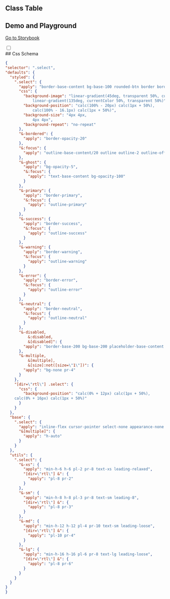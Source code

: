 
## Class Table

<CssTable name="select" />

## Demo and Playground

[Go to Storybook](https://story.ui.icebreaker.top/?path=/docs/data-entry-select--docs)

<div className="collapse">
<input type="checkbox" /> 
<div class="collapse-title px-0">
## Css Schema
</div>
<div class="collapse-content"> 

```json
{
"selector": ".select",
"defaults": {
  "styled": {
    ".select": {
      "apply": "border-base-content bg-base-100 rounded-btn border border-opacity-0 pr-10",
      "css": {
        "background-image": "linear-gradient(45deg, transparent 50%, currentColor 50%),
            linear-gradient(135deg, currentColor 50%, transparent 50%)",
        "background-position": "calc(100% - 20px) calc(1px + 50%),
            calc(100% - 16.1px) calc(1px + 50%)",
        "background-size": "4px 4px,
            4px 4px",
        "background-repeat": "no-repeat"
      },
      "&-bordered": {
        "apply": "border-opacity-20"
      },
      "&:focus": {
        "apply": "outline-base-content/20 outline outline-2 outline-offset-2"
      },
      "&-ghost": {
        "apply": "bg-opacity-5",
        "&:focus": {
          "apply": "text-base-content bg-opacity-100"
        }
      },
      "&-primary": {
        "apply": "border-primary",
        "&:focus": {
          "apply": "outline-primary"
        }
      },
      "&-success": {
        "apply": "border-success",
        "&:focus": {
          "apply": "outline-success"
        }
      },
      "&-warning": {
        "apply": "border-warning",
        "&:focus": {
          "apply": "outline-warning"
        }
      },
      "&-error": {
        "apply": "border-error",
        "&:focus": {
          "apply": "outline-error"
        }
      },
      "&-neutral": {
        "apply": "border-neutral",
        "&:focus": {
          "apply": "outline-neutral"
        }
      },
      "&-disabled,
          &:disabled,
          &[disabled]": {
        "apply": "border-base-200 bg-base-200 placeholder-base-content cursor-not-allowed text-opacity-20 placeholder-opacity-20"
      },
      "&-multiple,
          &[multiple],
          &[size]:not([size=\"1\"])": {
        "apply": "bg-none pr-4"
      }
    },
    "[dir=\"rtl\"] .select": {
      "css": {
        "background-position": "calc(0% + 12px) calc(1px + 50%),
    calc(0% + 16px) calc(1px + 50%)"
      }
    }
  },
  "base": {
    ".select": {
      "apply": "inline-flex cursor-pointer select-none appearance-none min-h-8 h-8 pl-3 pr-8 text-sm leading-8",
      "&[multiple]": {
        "apply": "h-auto"
      }
    }
  },
  "utils": {
    ".select": {
      "&-xs": {
        "apply": "min-h-6 h-6 pl-2 pr-8 text-xs leading-relaxed",
        "[dir=\"rtl\"] &": {
          "apply": "pl-8 pr-2"
        }
      },
      "&-sm": {
        "apply": "min-h-8 h-8 pl-3 pr-8 text-sm leading-8",
        "[dir=\"rtl\"] &": {
          "apply": "pl-8 pr-3"
        }
      },
      "&-md": {
        "apply": "min-h-12 h-12 pl-4 pr-10 text-sm leading-loose",
        "[dir=\"rtl\"] &": {
          "apply": "pl-10 pr-4"
        }
      },
      "&-lg": {
        "apply": "min-h-16 h-16 pl-6 pr-8 text-lg leading-loose",
        "[dir=\"rtl\"] &": {
          "apply": "pl-8 pr-6"
        }
      }
    }
  }
}
}
```

</div>
</div>